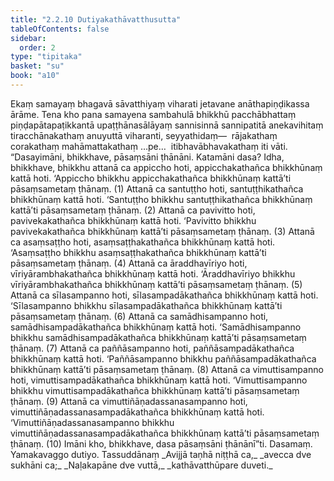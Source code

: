 ```yaml
---
title: "2.2.10 Dutiyakathāvatthusutta"
tableOfContents: false
sidebar:
  order: 2
type: "tipitaka"
basket: "su"
book: "a10"
---
```



<DynamicBreadcrumb />

<Division number="70" book="a10">

<Paragraph number="503" book="a10">
Ekaṃ samayaṃ bhagavā sāvatthiyaṃ viharati jetavane anāthapiṇḍikassa ārāme. Tena kho pana samayena sambahulā bhikkhū pacchābhattaṃ piṇḍapātapaṭikkantā upaṭṭhānasālāyaṃ sannisinnā sannipatitā anekavihitaṃ tiracchānakathaṃ anuyuttā viharanti, seyyathidaṃ—  rājakathaṃ corakathaṃ mahāmattakathaṃ …pe…  itibhavābhavakathaṃ iti vāti.
</Paragraph>

<Paragraph number="504" book="a10">
“Dasayimāni, bhikkhave, pāsaṃsāni ṭhānāni. Katamāni dasa? Idha, bhikkhave, bhikkhu attanā ca appiccho hoti, appicchakathañca bhikkhūnaṃ kattā hoti. ‘Appiccho bhikkhu appicchakathañca bhikkhūnaṃ kattā’ti pāsaṃsametaṃ ṭhānaṃ. (1)
</Paragraph>

<Paragraph number="505" book="a10">
Attanā ca santuṭṭho hoti, santuṭṭhikathañca bhikkhūnaṃ kattā hoti. ‘Santuṭṭho bhikkhu santuṭṭhikathañca bhikkhūnaṃ kattā’ti pāsaṃsametaṃ ṭhānaṃ. (2)
</Paragraph>

<Paragraph number="506" book="a10">
Attanā ca pavivitto hoti, pavivekakathañca bhikkhūnaṃ kattā hoti. ‘Pavivitto bhikkhu pavivekakathañca bhikkhūnaṃ kattā’ti pāsaṃsametaṃ ṭhānaṃ. (3)
</Paragraph>

<Paragraph number="507" book="a10">
Attanā ca asaṃsaṭṭho hoti, asaṃsaṭṭhakathañca bhikkhūnaṃ kattā hoti. ‘Asaṃsaṭṭho bhikkhu asaṃsaṭṭhakathañca bhikkhūnaṃ kattā’ti pāsaṃsametaṃ ṭhānaṃ. (4)
</Paragraph>

<Paragraph number="508" book="a10">
Attanā ca āraddhavīriyo hoti, vīriyārambhakathañca bhikkhūnaṃ kattā hoti. ‘Āraddhavīriyo bhikkhu vīriyārambhakathañca bhikkhūnaṃ kattā’ti pāsaṃsametaṃ ṭhānaṃ. (5)
</Paragraph>

<Paragraph number="509" book="a10">
Attanā ca sīlasampanno hoti, sīlasampadākathañca bhikkhūnaṃ kattā hoti. ‘Sīlasampanno bhikkhu sīlasampadākathañca bhikkhūnaṃ kattā’ti pāsaṃsametaṃ ṭhānaṃ. (6)
</Paragraph>

<Paragraph number="510" book="a10">
Attanā ca samādhisampanno hoti, samādhisampadākathañca bhikkhūnaṃ kattā hoti. ‘Samādhisampanno bhikkhu samādhisampadākathañca bhikkhūnaṃ kattā’ti pāsaṃsametaṃ ṭhānaṃ. (7)
</Paragraph>

<Paragraph number="511" book="a10">
Attanā ca paññāsampanno hoti, paññāsampadākathañca bhikkhūnaṃ kattā hoti. ‘Paññāsampanno bhikkhu paññāsampadākathañca bhikkhūnaṃ kattā’ti pāsaṃsametaṃ ṭhānaṃ. (8)
</Paragraph>

<Paragraph number="512" book="a10">
Attanā ca vimuttisampanno hoti, vimuttisampadākathañca bhikkhūnaṃ kattā hoti. ‘Vimuttisampanno bhikkhu vimuttisampadākathañca bhikkhūnaṃ kattā’ti pāsaṃsametaṃ ṭhānaṃ. (9)
</Paragraph>

<Paragraph number="513" book="a10">
Attanā ca vimuttiñāṇadassanasampanno hoti, vimuttiñāṇadassanasampadākathañca bhikkhūnaṃ kattā hoti. ‘Vimuttiñāṇadassanasampanno bhikkhu vimuttiñāṇadassanasampadākathañca bhikkhūnaṃ kattā’ti pāsaṃsametaṃ ṭhānaṃ. (10)
</Paragraph>

<Paragraph number="514" book="a10">
Imāni kho, bhikkhave, dasa pāsaṃsāni ṭhānānī”ti.

</Paragraph>
</Division>

<Paragraph number="515" type="center" book="a10">
Dasamaṃ.



</Paragraph>

<Paragraph number="516" type="center" book="a10">
Yamakavaggo dutiyo.



</Paragraph>

<Paragraph number="517" type="center" book="a10">
Tassuddānaṃ


</Paragraph>

<Paragraph number="518" type="verses" book="a10">
_Avijjā taṇhā niṭṭhā ca,_  
_avecca dve sukhāni ca;_  
_Naḷakapāne dve vuttā,_  
_kathāvatthūpare duveti._
</Paragraph>